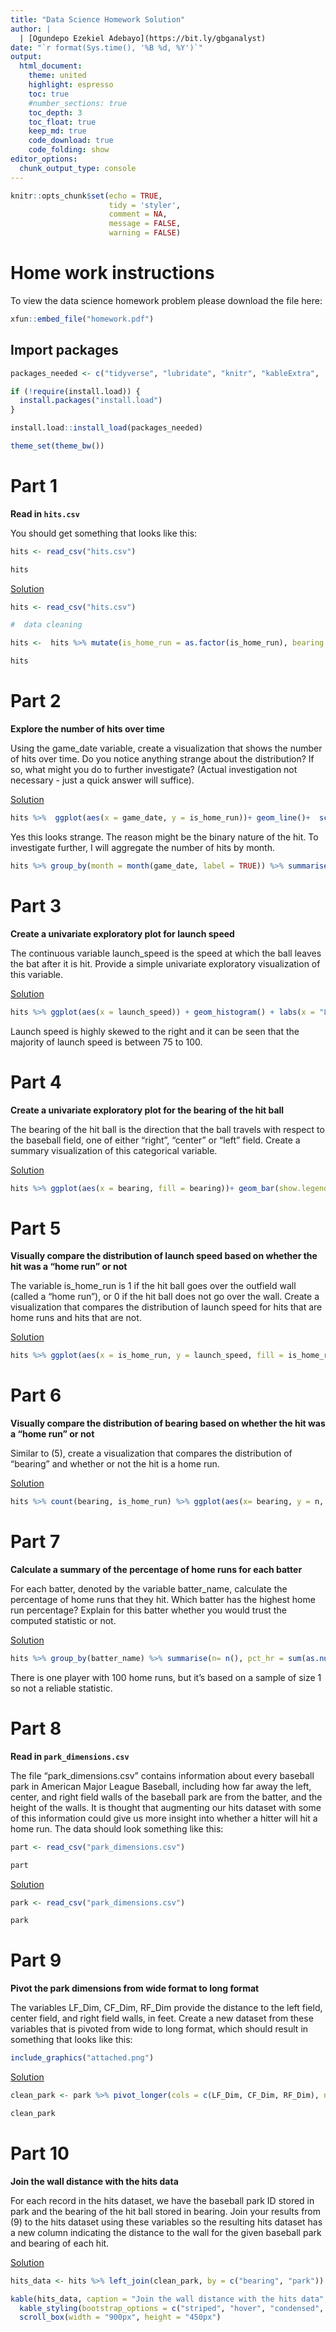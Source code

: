 ```yaml
---
title: "Data Science Homework Solution"
author: |
  | [Ogundepo Ezekiel Adebayo](https://bit.ly/gbganalyst)
date: "`r format(Sys.time(), '%B %d, %Y')`"
output: 
  html_document:
    theme: united
    highlight: espresso
    toc: true
    #number_sections: true
    toc_depth: 3
    toc_float: true
    keep_md: true
    code_download: true
    code_folding: show
editor_options: 
  chunk_output_type: console
---
```


```r
knitr::opts_chunk$set(echo = TRUE, 
                      tidy = 'styler', 
                      comment = NA,
                      message = FALSE,
                      warning = FALSE)
```

# Home work instructions

To view the data science homework problem please download the file here:

```r
xfun::embed_file("homework.pdf")
```

## Import packages

```r
packages_needed <- c("tidyverse", "lubridate", "knitr", "kableExtra",  "htmltools", "mime")

if (!require(install.load)) {
  install.packages("install.load")
}

install.load::install_load(packages_needed)

theme_set(theme_bw())
```

# Part 1

**Read in `hits.csv`**

You should get something that looks like this:

```r
hits <- read_csv("hits.csv")

hits
```

[Solution]{.ul}

```r
hits <- read_csv("hits.csv")

#  data cleaning

hits <-  hits %>% mutate(is_home_run = as.factor(is_home_run), bearing = fct_relevel(bearing, "center", after = 1))

hits
```

# Part 2

**Explore the number of hits over time**

Using the game_date variable, create a visualization that shows the number of hits over time. Do you notice anything strange about the distribution? If so, what might you do to further investigate? (Actual investigation not necessary - just a quick answer will suffice).

[Solution]{.ul}

```r
hits %>%  ggplot(aes(x = game_date, y = is_home_run))+ geom_line()+  scale_x_date()+labs(y = "Is home run", x = "Date")
```

Yes this looks strange. The reason might be the binary nature of the hit. To investigate further, I will aggregate the number of hits by month.

```r
hits %>% group_by(month = month(game_date, label = TRUE)) %>% summarise(total_hit = sum(as.numeric(as.character(is_home_run)))) %>%  ggplot(aes(x = month, y = total_hit, fill = month, label= total_hit))+ geom_col(show.legend = FALSE, width = 0.4) + labs(y = "Total hit", x = "Month")+ geom_text(vjust = 0, nudge_y = 0.5)
```

# Part 3

**Create a univariate exploratory plot for launch speed**

The continuous variable launch_speed is the speed at which the ball leaves the bat after it is hit. Provide a simple univariate exploratory visualization of this variable.

[Solution]{.ul}

```r
hits %>% ggplot(aes(x = launch_speed)) + geom_histogram() + labs(x = "Launch speed")
```

Launch speed is highly skewed to the right and it can be seen that the majority of launch speed is between $75$ to $100$.

# Part 4

**Create a univariate exploratory plot for the bearing of the hit ball**

The bearing of the hit ball is the direction that the ball travels with respect to the baseball field, one of either "right", "center" or "left" field. Create a summary visualization of this categorical variable.

[Solution]{.ul}

```r
hits %>% ggplot(aes(x = bearing, fill = bearing))+ geom_bar(show.legend = FALSE, width = 0.5) + labs(x = "Bearing")
```

# Part 5

**Visually compare the distribution of launch speed based on whether the hit was a "home run" or not**

The variable is_home_run is 1 if the hit ball goes over the outfield wall (called a "home run"), or 0 if the hit ball does not go over the wall. Create a visualization that compares the distribution of launch speed for hits that are home runs and hits that are not.

[Solution]{.ul}

```r
hits %>% ggplot(aes(x = is_home_run, y = launch_speed, fill = is_home_run)) + geom_boxplot(show.legend = FALSE)+ labs(x = "Is home run", y = "Launch speed")

```

# Part 6

**Visually compare the distribution of bearing based on whether the hit was a "home run" or not**

Similar to (5), create a visualization that compares the distribution of "bearing" and whether or not the hit is a home run.

[Solution]{.ul}

```r
hits %>% count(bearing, is_home_run) %>% ggplot(aes(x= bearing, y = n, fill = is_home_run))+ geom_col(position = position_dodge())+ labs(x = "Bearing", y = "Count", fill = "Is home run")
```

# Part 7

**Calculate a summary of the percentage of home runs for each batter**

For each batter, denoted by the variable batter_name, calculate the percentage of home runs that they hit. Which batter has the highest home run percentage? Explain for this batter whether you would trust the computed statistic or not.

[Solution]{.ul}

```r
hits %>% group_by(batter_name) %>% summarise(n= n(), pct_hr = sum(as.numeric(as.character(is_home_run)))/n *100)  %>% arrange(desc(pct_hr)) 
```

There is one player with $100%$ home runs, but it's based on a sample of size 1 so not a reliable statistic.

# Part 8

**Read in `park_dimensions.csv`**

The file "park_dimensions.csv" contains information about every baseball park in American Major League Baseball, including how far away the left, center, and right field walls of the baseball park are from the batter, and the height of the walls. It is thought that augmenting our hits dataset with some of this information could give us more insight into whether a hitter will hit a home run. The data should look something like this:

```r
part <- read_csv("park_dimensions.csv")

part
```

[Solution]{.ul}

```r
park <- read_csv("park_dimensions.csv")

park
```

# Part 9

**Pivot the park dimensions from wide format to long format**

The variables LF_Dim, CF_Dim, RF_Dim provide the distance to the left field, center field, and right field walls, in feet. Create a new dataset from these variables that is pivoted from wide to long format, which should result in something that looks like this:

```r
include_graphics("attached.png")
```

[Solution]{.ul}

```r
clean_park <- park %>% pivot_longer(cols = c(LF_Dim, CF_Dim, RF_Dim), names_to = "bearing", values_to = "wall_distance") %>% mutate(bearing = case_when(bearing == "LF_Dim" ~ "left", bearing == "CF_Dim" ~"center", TRUE ~ "right")) %>% select(park, bearing, wall_distance)

clean_park

```

# Part 10

**Join the wall distance with the hits data**

For each record in the hits dataset, we have the baseball park ID stored in park and the bearing of the hit ball stored in bearing. Join your results from (9) to the hits dataset using these variables so the resulting hits dataset has a new column indicating the distance to the wall for the given baseball park and bearing of each hit.

[Solution]{.ul}

```r
hits_data <- hits %>% left_join(clean_park, by = c("bearing", "park"))
```

```r
kable(hits_data, caption = "Join the wall distance with the hits data", align = rep("c", 26)) %>%
  kable_styling(bootstrap_options = c("striped", "hover", "condensed", "responsive"), fixed_thead = TRUE) %>%
  scroll_box(width = "900px", height = "450px")
```
